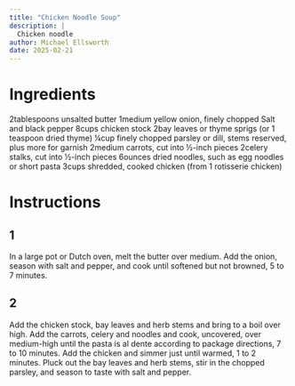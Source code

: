 ```yaml
---
title: "Chicken Noodle Soup"
description: |
  Chicken noodle
author: Michael Ellsworth
date: 2025-02-21
---
```


# Ingredients
2tablespoons unsalted butter
1medium yellow onion, finely chopped
Salt and black pepper
8cups chicken stock
2bay leaves or thyme sprigs (or 1 teaspoon dried thyme)
¼cup finely chopped parsley or dill, stems reserved, plus more for garnish
2medium carrots, cut into ½-inch pieces
2celery stalks, cut into ½-inch pieces
6ounces dried noodles, such as egg noodles or short pasta
3cups shredded, cooked chicken (from 1 rotisserie chicken)

# Instructions
## 1
In a large pot or Dutch oven, melt the butter over medium. Add the onion, season with salt and pepper, and cook until softened but not browned, 5 to 7 minutes.

## 2
Add the chicken stock, bay leaves and herb stems and bring to a boil over high. Add the carrots, celery and noodles and cook, uncovered, over medium-high until the pasta is al dente according to package directions, 7 to 10 minutes. Add the chicken and simmer just until warmed, 1 to 2 minutes. Pluck out the bay leaves and herb stems, stir in the chopped parsley, and season to taste with salt and pepper.